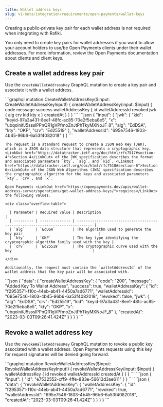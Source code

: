 ```yaml
---
title: Wallet address keys
slug: v1-beta/integration/requirements/open-payments/wallet-keys
---
```



Creating a public-private key pair for each wallet address is not required when integrating with Rafiki.

You only need to create key pairs for wallet addresses if you want to allow your account holders to use/be Open Payments clients under their wallet addresses. For more information, review the Open Payments documentation about <LinkOut href="https://openpayments.dev/resources/glossary/#client">clients</LinkOut> and <LinkOut href="https://openpayments.dev/identity/client-keys/">client keys</LinkOut>.

## Create a wallet address key pair

Use the `createWalletAddressKey` GraphQL mutation to create a key pair and associate it with a wallet address.

<Tabs>
  <TabItem label="Operation">
    ```graphql
    mutation CreateWalletAddressKey($input: CreateWalletAddressKeyInput!) {
      createWalletAddressKey(input: $input) {
        code
        message
        success
        walletAddressKey {
          id
          walletAddressId
          revoked
          jwk {
            alg
            crv
            kid
            kty
            x
          }
          createdAt
        }
      }
    }
    ```
  </TabItem>

  <TabItem label="Variables">
    ```json
    {
      "input": {
        "jwk": {
          "kid": "keyid-97a3a431-8ee1-48fc-ac85-70e2f5eba8e5",
          "x": "ubqoInifJ5sssIPPnQR1gVPfmoZnJtPhTkyMXNoJF_8",
          "alg": "EdDSA",
          "kty": "OKP",
          "crv": "Ed25519"
        },
        "walletAddressId": "695e7546-1803-4b45-96b6-6a53f4082018"
      }
    }
    ```

    The request is a standard request to create a JSON Web Key (JWK), which is a JSON data structure that represents a cryptographic key. <LinkOut href="https://datatracker.ietf.org/doc/html/rfc7517#section-4">Section 4</LinkOut> of the JWK specification describes the format and associated parameters `kty`, `alg`, and `kid`. <LinkOut href="https://datatracker.ietf.org/doc/html/rfc7518#section-6">Section 6</LinkOut> of the JSON Web Algorithms (JWA) specification describes the cryptographic algorithm for the keys and associated parameters `kty`, `crv`, and `x`.

    Open Payments <LinkOut href="https://openpayments.dev/apis/wallet-address-server/operations/get-wallet-address-keys/">requires</LinkOut> the following values.

    <div class="overflow-table">

      | Parameter | Required value | Description                                                                   |
      | --------- | -------------- | ----------------------------------------------------------------------------- |
      | `alg`     | `EdDSA`        | The algorithm used to generate the key pair                                   |
      | `kty`     | `OKP`          | The key type identifying the cryptographic algorithm family used with the key |
      | `crv`     | `Ed25519`      | The cryptographic curve used with the key                                     |
    
    </div>

    Additionally, the request must contain the `walletAddressId` of the wallet address that the key pair will be associated with.
  </TabItem>

  <TabItem label="Response">
    ```json
    {
      "data": {
        "createWalletAddressKey": {
          "code": "200",
          "message": "Added Key To Wallet Address",
          "success": true,
          "walletAddressKey": {
            "id": "f2953571-f10c-44eb-ab41-4450a7ad6771",
            "walletAddressId": "695e7546-1803-4b45-96b6-6a53f4082018",
            "revoked": false,
            "jwk": {
              "alg": "EdDSA",
              "crv": "Ed25519",
              "kid": "keyid-97a3a431-8ee1-48fc-ac85-70e2f5eba8e5",
              "kty": "OKP",
              "x": "ubqoInifJ5sssIPPnQR1gVPfmoZnJtPhTkyMXNoJF_8"
            },
            "createdAt": "2023-03-03T09:26:41.424Z"
          }
        }
      }
    }
    ```
  </TabItem>
</Tabs>

## Revoke a wallet address key

Use the `revokeWalletAddressKey` GraphQL mutation to revoke a public key associated with a wallet address. Open Payments requests using this key for request signatures will be denied going forward.

<Tabs>
  <TabItem label="Operation">
    ```graphql
    mutation RevokeWalletAddressKey($input: RevokeWalletAddressKeyInput!) {
      revokeWalletAddressKey(input: $input) {
        walletAddressKey {
          id
          revoked
          walletAddressId
          createdAt
        }
      }
    }
    ```
  </TabItem>

  <TabItem label="Variables">
    ```json
    {
      "input": {
        "id": "e7532552-cff9-4ffe-883e-56613d3ae611"
      }
    }
    ```
  </TabItem>

  <TabItem label="Response">
    ```json
    {
      "data": {
        "revokeWalletAddressKey": {
          "walletAddressKey": {
            "id": "f2953571-f10c-44eb-ab41-4450a7ad6771",
            "revoked": true,
            "walletAddressId": "695e7546-1803-4b45-96b6-6a53f4082018",
            "createdAt": "2023-03-03T09:26:41.424Z"
          }
        }
      }
    }
    ```
  </TabItem>
</Tabs>
